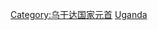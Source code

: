 {{catmore}}
{{Commonscat|Presidents of Uganda}}

[[Category:乌干达国家元首|Category:乌干达国家元首]]
[[Category:非洲各国总统|Uganda]]